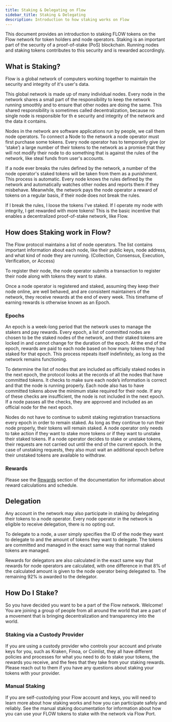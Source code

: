 ```yaml
---
title: Staking & Delegating on Flow
sidebar_title: Staking & Delegating
description: Introduction to how staking works on Flow
---
```


This document provides an introduction to staking FLOW tokens on the Flow network for token holders and node operators.
Staking is an important part of the security of a proof-of-stake (PoS) blockchain.
Running nodes and staking tokens contributes to this security and is rewarded accordingly.


## What is Staking?

Flow is a global network of computers working together
to maintain the security and integrity of it's user's data.

This global network is made up of many individual nodes. Every node in the network shares a small part of the responsibility to keep the network running smoothly 
and to ensure that other nodes are doing the same. This shared responsibility is sometimes called decentralization, because no single node is responsible for th e security and integrity of the network and the data it contains.

Nodes in the network are software applications run by people, we call them node operators. To connect a Node to the network a node operator must first purchase some tokens. Every node operator has to temporarily give (or ‘stake’) 
a large number of their tokens to the network as a promise that they will not modify their node to do something that is against the rules of the network, like steal funds from user's accounts.

If a node ever breaks the rules defined by the network, a number of the node operator's staked tokens will be taken from them as a punishment.
This process is automatic. Every node knows the rules defined by the network and automatically watches other nodes and reports them if they misbehave. Meanwhile, the network pays the node operator a reward of tokens on a regular basis, if their node does not break the rules.

If I break the rules, I loose the tokens I've staked. If I operate my node with integrity, I get rewarded with more tokens! This is the basic incentive that enables a decentralized proof-of-stake network, like Flow.

## How does Staking work in Flow?

The Flow protocol maintains a list of node operators. 
The list contains important information about each node, like their public keys, node address, 
and what kind of node they are running. 
(Collection, Consensus, Execution, Verification, or Access)

To register their node, the node operator submits a transaction to register their node along with tokens they want to stake.

Once a node operator is registered and staked, assuming they keep their node online, are well behaved, 
and are consistent maintainers of the network, they receive rewards at the end of every week. 
This timeframe of earning rewards is otherwise known as an Epoch.

### Epochs

An epoch is a week-long period that the network uses to manage the stakers and pay rewards.
Every epoch, a list of committed nodes are chosen to be the staked nodes of the network, 
and their staked tokens are locked in and cannot change for the duration of the epoch. 
At the end of the epoch, rewards are paid to each node based on how many tokens they had staked for that epoch. 
This process repeats itself indefinitely, as long as the network remains functioning.

To determine the list of nodes that are included as officially staked nodes in the next epoch, 
the protocol looks at the records of all the nodes that have committed tokens. 
It checks to make sure each node’s information is correct and that the node is running properly. 
Each node also has to have committed tokens above the minimum stake required for their node. 
If any of these checks are insufficient, the node is not included in the next epoch. 
If a node passes all the checks, they are approved and included as an official node for the next epoch.

Nodes do not have to continue to submit staking registration transactions every epoch in order to remain staked. 
As long as they continue to run their node properly, their tokens will remain staked. 
A node operator only needs to take action if they want to stake more tokens or if they want to unstake their staked tokens. 
If a node operator decides to stake or unstake tokens, 
their requests are not carried out until the end of the current epoch.
In the case of unstaking requests, they also must wait an additional epoch before their unstaked tokens are available to withdraw.

### Rewards

Please see the [Rewards](/staking/rewards) section of the documentation for information about reward calculations and schedule.

## Delegation
Any account in the network may also participate in staking by delegating their tokens to a node operator. 
Every node operator in the network is eligible to receive delegation, there is no opting out. 

To delegate to a node, a user simply specifies the ID of the node they want to delegate to 
and the amount of tokens they want to delegate. 
The tokens are committed and managed in the exact same way that normal staked tokens are managed. 

Rewards for delegators are also calculated in the exact same way that rewards for node operators are calculated, 
with one difference in that 8% of the calculated amount is given to the node operator being delegated to. 
The remaining 92% is awarded to the delegator.

## How Do I Stake?

So you have decided you want to be a part of the Flow network. Welcome! 
You are joining a group of people from all around the world that are a part of a movement that is bringing decentralization and transparency into the world.

### Staking via a Custody Provider

If you are using a custody provider who controls your account and private keys for you, 
such as Kraken, Finoa, or Coinlist, they all have different policies and processes 
for what you need to do to stake your tokens, the rewards you receive, 
and the fees that they take from your staking rewards. 
Please reach out to them if you have any questions about staking your tokens with your provider.

### Manual Staking

If you are self-custodying your Flow account and keys, you will need to learn more about how staking works
and how you can participate safely and reliably. 
See the manual staking documentation for information about how you can use your FLOW tokens
to stake with the network via Flow Port.
